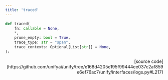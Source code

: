 ```yaml
---
title: 'traced'
---
```


```python
def traced(
    fn: callable = None,
    *,
    prune_empty: bool = True,
    trace_type: str = "span",
    trace_contexts: Optional[List[str]] = None,
):
```

<p align="right">[source code](https://github.com/unifyai/unify/tree/e168d4205e195f99444ee037c2af859e6ef76ac7/unify/interfaces/logs.py#L217)</p>

